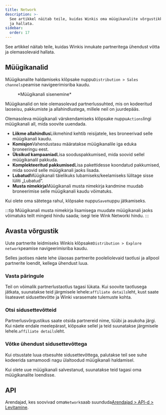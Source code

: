 ```yaml
---
title: Network
description: >-
  See artikkel näitab teile, kuidas Winkis oma müügikanalite võrgustikku uurida
  ja hallata.
sidebar:
  order: 17
---
```


See artikkel näitab teile, kuidas Winkis innukate partneritega ühendust võtta ja olemasolevaid hallata.

## Müügikanalid

Müügikanalite haldamiseks klõpsake nuppu`Distribution > Sales channels`peamise navigeerimisriba kaudu.

<figure>
  <CloudinaryImage width="350" height="402" resize="scale" quality="best" alt="Müügikanal" src="academy/sales-channel" errorImage="noimage_opaque_nyrtl0.png" />

  <figcaption>*Müügikanali sisenemine*</figcaption>
</figure>


Müügikanalid on teie olemasolevad partnerlussuhted, mis on kodeeritud laoseisu, pakkumiste ja allahindlustega, millele neil on juurdepääs.

Olemasoleva müügikanali värskendamiseks klõpsake nuppu`Actions`lingi müügikanali all, mida soovite uuendada.

* **Liikme allahindlus**Liikmehind kehtib reisijatele, kes broneerivad selle müügikanali kaudu.
* **Komisjon**Vahendustasu määratakse müügikanalile iga eduka broneeringu eest.
* **Üksikud kampaaniad**Lisa sooduspakkumised, mida soovid sellel müügikanalil pakkuda.
* **Komplekteeritud pakkumised**Lisa pakettidesse koondatud pakkumised, mida soovid selle müügikanali jaoks lisada.
* **Lubatud**Müügikanali täielikuks lubamiseks/keelamiseks lülitage sisse lüliti „Lubatud”.
* **Musta nimekirja**Müügikanali musta nimekirja kandmine muudab broneerimise selle müügikanali kaudu võimatuks.

Kui olete oma sätetega rahul, klõpsake nuppu`Save`nuppu jätkamiseks.

:::tip
Müügikanali musta nimekirja lisamisega muudate müügikanali jaoks võimatuks teilt mingeid hindu saada; isegi teie Wink Networki hindu.
:::

## Avasta võrgustik

Uute partnerite leidmiseks Winkis klõpsake`Distribution > Explore network`peamise navigeerimisriba kaudu.

Selles jaotises näete lehe ülaosas partnerite pooleliolevaid taotlusi ja allpool partnerite loendit, kellega ühendust luua.

### Vasta päringule

Teil on võimalik partnerlustaotlus tagasi lükata. Kui soovite taotlusega jätkata, suunatakse teid järgmisele lehele:`affiliate details`leht, kust saate lisateavet sidusettevõtte ja Winki varasemate tulemuste kohta.

### Otsi sidusettevõtteid

Partnerlusvõrgustikus saate otsida partnereid nime, tüübi ja asukoha järgi. Kui näete endale meelepärast, klõpsake sellel ja teid suunatakse järgmisele lehele.`affiliate details`leht.

### Võtke ühendust sidusettevõttega

Kui otsustate luua otsesuhte sidusettevõttega, palutakse teil see suhe kodeerida samamoodi nagu ülaltoodud müügikanali haldamisel.

Kui olete uue müügikanali salvestanud, suunatakse teid tagasi oma müügikanalite loendisse.

## API

Arendajad, kes soovivad oma`Network`saab suunduda[Arendajad > API-d > Levitamine](/developers/apis/#distribution-api).

